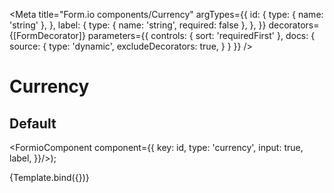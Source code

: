 
<Meta
  title="Form.io components/Currency"
  argTypes={{
    id: {
      type: { name: 'string' },
    },
    label: {
      type: { name: 'string', required: false },
    },
  }}
  decorators={[FormDecorator]}
  parameters={{
    controls: { sort: 'requiredFirst' },
    docs: {
      source: {
        type: 'dynamic',
        excludeDecorators: true,
      }
    }
  }}
/>

# Currency

## Default

  <FormioComponent component={{
      key: id,
      type: 'currency',
      input: true,
      label,
}}/>);

<Canvas>
  <Story name="Default" args={{ id: 'currency-amount', label: 'Bedrag'}}>
    {Template.bind({})}
  </Story>
</Canvas>

<Props story="Default" />
